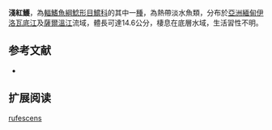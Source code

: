 {{Speciesbox
| name = 淺紅鱯
| image = 
| image_width = 250px
| image_caption = 
| status = LC
| status_system = IUCN3.1
| genus = Mystus
| species = rufescens
| authority = [[Vinciguerra|Vinciguerra]], 1890
| synonyms = *''Macrones rufescens'',Vinciguerra, 1890
}}
'''淺紅鱯'''，為[[輻鰭魚綱|輻鰭魚綱]][[鯰形目|鯰形目]][[鱨科|鱨科]]的其中一[[種|種]]，為熱帶淡水魚類，分布於[[亞洲|亞洲]][[緬甸|緬甸]][[伊洛瓦底江|伊洛瓦底江]]及[[薩爾溫江|薩爾溫江]]流域，體長可達14.6公分，棲息在底層水域，生活習性不明。

==参考文献==
*{{FishBase_species|genus=Mystus|species=rufescens|year=2015|month=4}}

== 扩展阅读 ==
{{refbegin}}
{{wikispecies-inline|Mystus rufescens|淺紅鱯}}
{{refend}}
{{Taxonbar|from=Q5807661}}

[[Category:鱯屬|rufescens]]